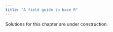 ```yaml
---
title: "A field guide to base R"
---
```


::: callout-warning
Solutions for this chapter are under construction.
:::
